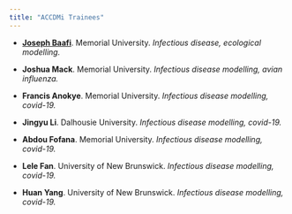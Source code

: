 ```yaml
---
title: "ACCDMi Trainees"
---
```


- [**Joseph Baafi**](https://jbaafi.github.io/joseph.baafi/). Memorial University. _Infectious disease, ecological modelling._

- **Joshua Mack**. Memorial University. _Infectious disease modelling, avian influenza._

- **Francis Anokye**. Memorial University. _Infectious disease modelling, covid-19._

- **Jingyu Li**. Dalhousie University. _Infectious disease modelling, covid-19._

- **Abdou Fofana**. Memorial University. _Infectious disease modelling, covid-19._

- **Lele Fan**. University of New Brunswick. _Infectious disease modelling, covid-19._

- **Huan Yang**. University of New Brunswick. _Infectious disease modelling, covid-19._
